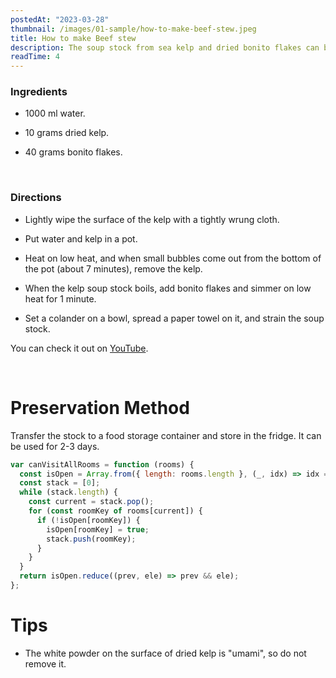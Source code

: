 ```yaml
---
postedAt: "2023-03-28"
thumbnail: /images/01-sample/how-to-make-beef-stew.jpeg
title: How to make Beef stew
description: The soup stock from sea kelp and dried bonito flakes can be used in many Japanese foods such as miso soup, soba, udon, and stew.
readTime: 4
---
```


### Ingredients

- 1000 ml water.

- 10 grams dried kelp.

- 40 grams bonito flakes.

<br />

### Directions

- Lightly wipe the surface of the kelp with a tightly wrung cloth.

- Put water and kelp in a pot.

- Heat on low heat, and when small bubbles come out from the bottom of the pot (about 7 minutes), remove the kelp.

- When the kelp soup stock boils, add bonito flakes and simmer on low heat for 1 minute.

- Set a colander on a bowl, spread a paper towel on it, and strain the soup stock.

You can check it out on [YouTube](https://youtu.be/6Lxdp1R40EY).

<br />

<h1 className=""> Preservation Method </h1>

Transfer the stock to a food storage container and store in the fridge. It can
be used for 2-3 days.

```javascript
var canVisitAllRooms = function (rooms) {
  const isOpen = Array.from({ length: rooms.length }, (_, idx) => idx === 0);
  const stack = [0];
  while (stack.length) {
    const current = stack.pop();
    for (const roomKey of rooms[current]) {
      if (!isOpen[roomKey]) {
        isOpen[roomKey] = true;
        stack.push(roomKey);
      }
    }
  }
  return isOpen.reduce((prev, ele) => prev && ele);
};
```

<h1> Tips </h1>

- The white powder on the surface of dried kelp is "umami", so do not remove it.

